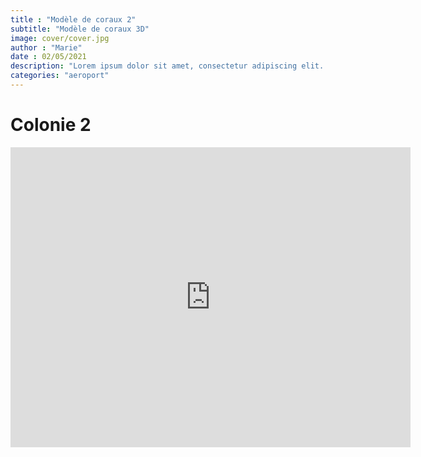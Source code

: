 ```yaml
---
title : "Modèle de coraux 2"
subtitle: "Modèle de coraux 3D"
image: cover/cover.jpg
author : "Marie"
date : 02/05/2021
description: "Lorem ipsum dolor sit amet, consectetur adipiscing elit. Vestibulum tincidunt nisi sapien, id ornare ligula fringilla at. In eget lacus eros. In quis laoreet magna. Duis suscipit mollis porta. In hac habitasse platea dictumst. Morbi in tempor orci. Fusce augue purus, gravida et felis quis, tincidunt finibus erat."
categories: "aeroport"
---
```


# Colonie 2


<iframe allowfullscreen width="640" height="480" loading="lazy" frameborder="0" src="https://p3d.in/e/G0Eog">

</iframe>

<!--

<img src="coraux.jpg" alt="Coraux"/>

```r
library(leaflet)

m <- leaflet() %>%
    addTiles() %>%  # Add default OpenStreetMap map tiles
    addMarkers(lng=45.27948, lat=-12.82449, popup="The birthplace of R")
m  # Print the map
```

-->